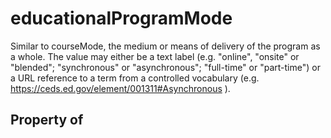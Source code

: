 # educationalProgramMode

Similar to courseMode, the medium or means of delivery of the program as a whole. The value may either be a text label (e.g. "online", "onsite" or "blended"; "synchronous" or "asynchronous"; "full-time" or "part-time") or a URL reference to a term from a controlled vocabulary (e.g. https://ceds.ed.gov/element/001311#Asynchronous ).

## Property of



